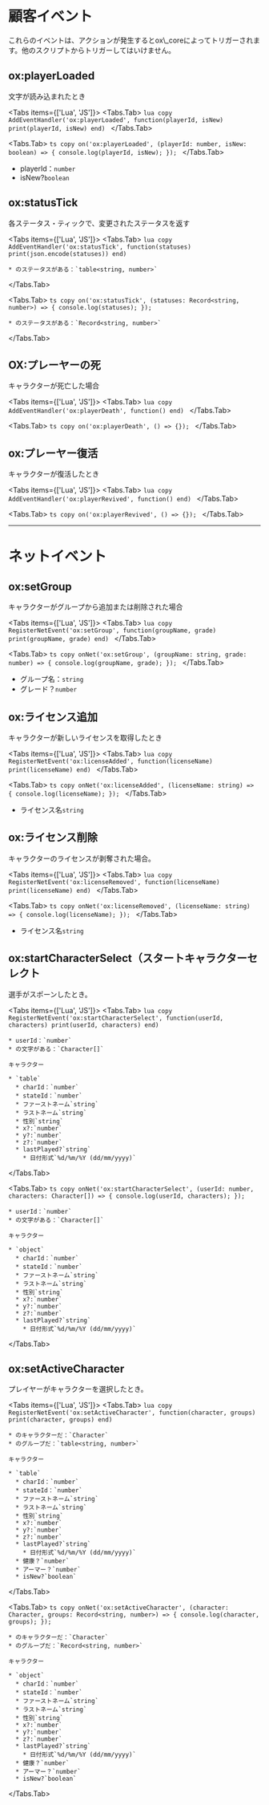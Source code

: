 
# 顧客イベント

<Callout type="warning">
  これらのイベントは、アクションが発生するとox\_coreによってトリガーされます。他のスクリプトからトリガーしてはいけません。
</Callout>

## ox:playerLoaded

文字が読み込まれたとき

<Tabs items={['Lua', 'JS']}>
  <Tabs.Tab>
    ```lua copy
    AddEventHandler('ox:playerLoaded', function(playerId, isNew)
        print(playerId, isNew)
    end)
    ```
  </Tabs.Tab>

  <Tabs.Tab>
    ```ts copy
    on('ox:playerLoaded', (playerId: number, isNew: boolean) => {
      console.log(playerId, isNew);
    });
    ```
  </Tabs.Tab>
</Tabs>

* playerId：`number`
* isNew?`boolean`

## ox:statusTick

各ステータス・ティックで、変更されたステータスを返す

<Tabs items={['Lua', 'JS']}>
  <Tabs.Tab>
    ```lua copy
    AddEventHandler('ox:statusTick', function(statuses)
        print(json.encode(statuses))
    end)
    ```

    * のステータスがある：`table<string, number>`
  </Tabs.Tab>

  <Tabs.Tab>
    ```ts copy
    on('ox:statusTick', (statuses: Record<string, number>) => {
      console.log(statuses);
    });
    ```

    * のステータスがある：`Record<string, number>`
  </Tabs.Tab>
</Tabs>

## OX:プレーヤーの死

キャラクターが死亡した場合

<Tabs items={['Lua', 'JS']}>
  <Tabs.Tab>
    ```lua copy
    AddEventHandler('ox:playerDeath', function() end)
    ```
  </Tabs.Tab>

  <Tabs.Tab>
    ```ts copy
    on('ox:playerDeath', () => {});
    ```
  </Tabs.Tab>
</Tabs>

## ox:プレーヤー復活

キャラクターが復活したとき

<Tabs items={['Lua', 'JS']}>
  <Tabs.Tab>
    ```lua copy
    AddEventHandler('ox:playerRevived', function() end)
    ```
  </Tabs.Tab>

  <Tabs.Tab>
    ```ts copy
    on('ox:playerRevived', () => {});
    ```
  </Tabs.Tab>
</Tabs>

***

# ネットイベント

## ox:setGroup

キャラクターがグループから追加または削除された場合

<Tabs items={['Lua', 'JS']}>
  <Tabs.Tab>
    ```lua copy
    RegisterNetEvent('ox:setGroup', function(groupName, grade)
        print(groupName, grade)
    end)
    ```
  </Tabs.Tab>

  <Tabs.Tab>
    ```ts copy
    onNet('ox:setGroup', (groupName: string, grade: number) => {
      console.log(groupName, grade);
    });
    ```
  </Tabs.Tab>
</Tabs>

* グループ名：`string`
* グレード？`number`

## ox:ライセンス追加

キャラクターが新しいライセンスを取得したとき

<Tabs items={['Lua', 'JS']}>
  <Tabs.Tab>
    ```lua copy
    RegisterNetEvent('ox:licenseAdded', function(licenseName)
        print(licenseName)
    end)
    ```
  </Tabs.Tab>

  <Tabs.Tab>
    ```ts copy
    onNet('ox:licenseAdded', (licenseName: string) => {
      console.log(licenseName);
    });
    ```
  </Tabs.Tab>
</Tabs>

* ライセンス名`string`

## ox:ライセンス削除

キャラクターのライセンスが剥奪された場合。

<Tabs items={['Lua', 'JS']}>
  <Tabs.Tab>
    ```lua copy
    RegisterNetEvent('ox:licenseRemoved', function(licenseName)
        print(licenseName)
    end)
    ```
  </Tabs.Tab>

  <Tabs.Tab>
    ```ts copy
    onNet('ox:licenseRemoved', (licenseName: string) => {
      console.log(licenseName);
    });
    ```
  </Tabs.Tab>
</Tabs>

* ライセンス名`string`

## ox:startCharacterSelect（スタートキャラクターセレクト

選手がスポーンしたとき。

<Tabs items={['Lua', 'JS']}>
  <Tabs.Tab>
    ```lua copy
    RegisterNetEvent('ox:startCharacterSelect', function(userId, characters)
        print(userId, characters)
    end)
    ```

    * userId：`number`
    * の文字がある：`Character[]`

    キャラクター

    * `table`
      * charId：`number`
      * stateId：`number`
      * ファーストネーム`string`
      * ラストネーム`string`
      * 性別`string`
      * x?:`number`
      * y?:`number`
      * z?:`number`
      * lastPlayed?`string`
        * 日付形式`%d/%m/%Y (dd/mm/yyyy)`
  </Tabs.Tab>

  <Tabs.Tab>
    ```ts copy
    onNet('ox:startCharacterSelect', (userId: number, characters: Character[]) => {
      console.log(userId, characters);
    });
    ```

    * userId：`number`
    * の文字がある：`Character[]`

    キャラクター

    * `object`
      * charId：`number`
      * stateId：`number`
      * ファーストネーム`string`
      * ラストネーム`string`
      * 性別`string`
      * x?:`number`
      * y?:`number`
      * z?:`number`
      * lastPlayed?`string`
        * 日付形式`%d/%m/%Y (dd/mm/yyyy)`
  </Tabs.Tab>
</Tabs>

## ox:setActiveCharacter

プレイヤーがキャラクターを選択したとき。

<Tabs items={['Lua', 'JS']}>
  <Tabs.Tab>
    ```lua copy
    RegisterNetEvent('ox:setActiveCharacter', function(character, groups)
        print(character, groups)
    end)
    ```

    * のキャラクターだ：`Character`
    * のグループだ：`table<string, number>`

    キャラクター

    * `table`
      * charId：`number`
      * stateId：`number`
      * ファーストネーム`string`
      * ラストネーム`string`
      * 性別`string`
      * x?:`number`
      * y?:`number`
      * z?:`number`
      * lastPlayed?`string`
        * 日付形式`%d/%m/%Y (dd/mm/yyyy)`
      * 健康？`number`
      * アーマー？`number`
      * isNew?`boolean`
  </Tabs.Tab>

  <Tabs.Tab>
    ```ts copy
    onNet('ox:setActiveCharacter', (character: Character, groups: Record<string, number>) => {
      console.log(character, groups);
    });
    ```

    * のキャラクターだ：`Character`
    * のグループだ：`Record<string, number>`

    キャラクター

    * `object`
      * charId：`number`
      * stateId：`number`
      * ファーストネーム`string`
      * ラストネーム`string`
      * 性別`string`
      * x?:`number`
      * y?:`number`
      * z?:`number`
      * lastPlayed?`string`
        * 日付形式`%d/%m/%Y (dd/mm/yyyy)`
      * 健康？`number`
      * アーマー？`number`
      * isNew?`boolean`
  </Tabs.Tab>
</Tabs>
